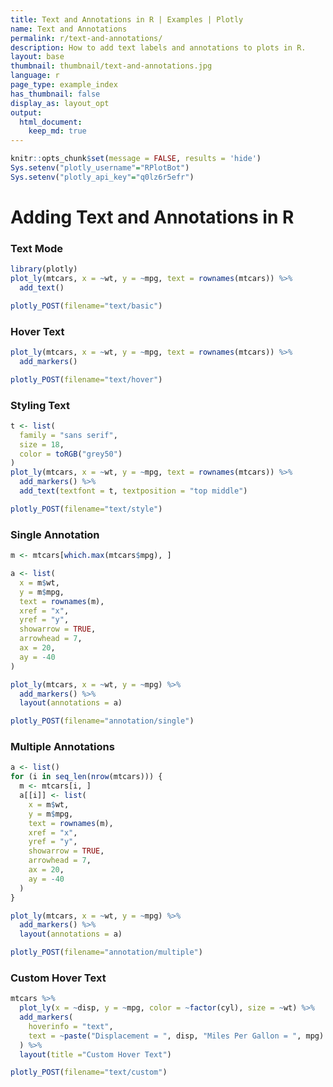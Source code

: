 ```yaml
---
title: Text and Annotations in R | Examples | Plotly
name: Text and Annotations
permalink: r/text-and-annotations/
description: How to add text labels and annotations to plots in R.
layout: base
thumbnail: thumbnail/text-and-annotations.jpg
language: r
page_type: example_index
has_thumbnail: false
display_as: layout_opt
output: 
  html_document:
    keep_md: true
---
```


```r
knitr::opts_chunk$set(message = FALSE, results = 'hide')
Sys.setenv("plotly_username"="RPlotBot")
Sys.setenv("plotly_api_key"="q0lz6r5efr")
```

# Adding Text and Annotations in R

### Text Mode

```r
library(plotly)
plot_ly(mtcars, x = ~wt, y = ~mpg, text = rownames(mtcars)) %>%
  add_text()
```

```r
plotly_POST(filename="text/basic")
```

### Hover Text

```r
plot_ly(mtcars, x = ~wt, y = ~mpg, text = rownames(mtcars)) %>%
  add_markers()
```

```r
plotly_POST(filename="text/hover")
```

### Styling Text

```r
t <- list(
  family = "sans serif",
  size = 18,
  color = toRGB("grey50")
)
plot_ly(mtcars, x = ~wt, y = ~mpg, text = rownames(mtcars)) %>%
  add_markers() %>%
  add_text(textfont = t, textposition = "top middle")
```

```r
plotly_POST(filename="text/style")
```

### Single Annotation

```r
m <- mtcars[which.max(mtcars$mpg), ]

a <- list(
  x = m$wt,
  y = m$mpg,
  text = rownames(m),
  xref = "x",
  yref = "y",
  showarrow = TRUE,
  arrowhead = 7,
  ax = 20,
  ay = -40
)

plot_ly(mtcars, x = ~wt, y = ~mpg) %>%
  add_markers() %>%
  layout(annotations = a)
```

```r
plotly_POST(filename="annotation/single")
```

### Multiple Annotations

```r
a <- list()
for (i in seq_len(nrow(mtcars))) {
  m <- mtcars[i, ]
  a[[i]] <- list(
    x = m$wt,
    y = m$mpg,
    text = rownames(m),
    xref = "x",
    yref = "y",
    showarrow = TRUE,
    arrowhead = 7,
    ax = 20,
    ay = -40
  )
}

plot_ly(mtcars, x = ~wt, y = ~mpg) %>%
  add_markers() %>%
  layout(annotations = a)
```

```r
plotly_POST(filename="annotation/multiple")
```

### Custom Hover Text

```r
mtcars %>% 
  plot_ly(x = ~disp, y = ~mpg, color = ~factor(cyl), size = ~wt) %>%
  add_markers(
    hoverinfo = "text",
    text = ~paste("Displacement = ", disp, "Miles Per Gallon = ", mpg)
  ) %>% 
  layout(title ="Custom Hover Text")
```

```r
plotly_POST(filename="text/custom")
```
